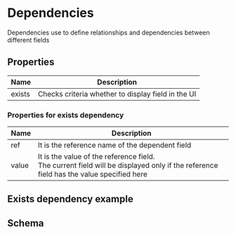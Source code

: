 # Dependencies

Dependencies use to define relationships and dependencies between different fields

## Properties

| Name         | Description                                        |
| ------------ | -------------------------------------------------- |
| exists       | Checks criteria whether to display field in the UI |

### Properties for exists dependency

| Name         | Description                                        |
| ------------ | -------------------------------------------------- |
| ref          | It is the reference name of the  dependent field |
| value        | It is the value of the reference field. <br/>The current field will be displayed only if the reference field has the value specified here | 

## Exists dependency example


<SalariedForm />

## Schema 

<SchemaViewer value={schema} />
